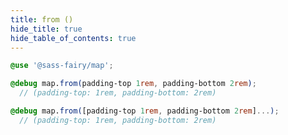 ```yaml
---
title: from ()
hide_title: true
hide_table_of_contents: true
---
```


<DocPage fieldName="from" fieldType="function" spec={Spec} />

```scss
@use '@sass-fairy/map';

@debug map.from(padding-top 1rem, padding-bottom 2rem);
  // (padding-top: 1rem, padding-bottom: 2rem)

@debug map.from([padding-top 1rem, padding-bottom 2rem]...);
  // (padding-top: 1rem, padding-bottom: 2rem)
```
